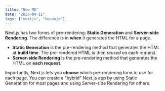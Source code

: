 ---
title: "New MD"
date: "2023-04-11"
tags: ["nextjs", "kucanje"]
---

<CustomImage
    src="https://raw.githubusercontent.com/brutumfulmen97/blogposts/main/images/slika.png"
    alt="slika neka"
/>

Next.js has two forms of pre-rendering: **Static Generation** and **Server-side Rendering**. The difference is in **when** it generates the HTML for a page.

-   **Static Generation** is the pre-rendering method that generates the HTML at **build time**. The pre-rendered HTML is then _reused_ on each request.
-   **Server-side Rendering** is the pre-rendering method that generates the HTML on **each request**.

Importantly, Next.js lets you **choose** which pre-rendering form to use for each page. You can create a "hybrid" Next.js app by using Static Generation for most pages and using Server-side Rendering for others.
